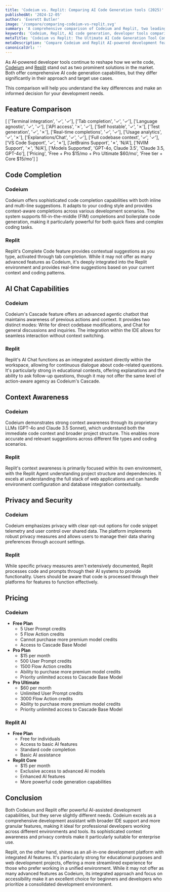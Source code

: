 ```yaml
---
title: 'Codeium vs. Replit: Comparing AI Code Generation tools (2025)'
publishedAt: '2024-12-05'
author: 'Everett Butler'
image: '/compare/comparing-codeium-vs-replit.svg'
summary: 'A comprehensive comparison of Codeium and Replit, two leading AI-powered development tools, analyzing their features, pricing, and capabilities to help developers make an informed choice.'
keywords: 'Codeium, Replit, AI code generation, developer tools comparison, code completion, AI programming assistant, IDE integration, development platforms'
metaTitle: 'Codeium vs Replit: The Ultimate AI Code Generation Tool Comparison (2025)'
metaDescription: 'Compare Codeium and Replit AI-powered development features, pricing, and capabilities. Learn which tool best suits your coding needs with our detailed analysis.'
canonicalUrl: ''
---
```


As AI-powered developer tools continue to reshape how we write code, [Codeium](https://codeium.com/) and [Replit](https://replit.com/) stand out as two prominent solutions in the market. Both offer comprehensive AI code generation capabilities, but they differ significantly in their approach and target use cases. 

This comparison will help you understand the key differences and make an informed decision for your development needs.

## Feature Comparison

   [ 
      ['Terminal integration', '✓', '✓'],
      ['Tab completion', '✓', '✓'],
      ['Language agnostic', '✓', '✓'],
      ['API access', '✗', '✓'],
      ['Self hostable', '✓', '✗'],
      ['Test generation', '✓', '✗'],
      ['Real-time completions', '✓', '✓'],
      ['Usage analytics', '✓', '✗'],
      ['Explanations/Chat', '✓', '✓'],
      ['Full codebase context', '✓', '✓'],
      ['VS Code Support', '✓', '✗'],
      ['JetBrains Support', '✗', 'N/A'],
      ['NVIM Support', '✗', 'N/A'],
      ['Models Supported', 'GPT-4o, Claude 3.5', 'Claude 3.5, GPT-4o'],
      ['Pricing', 'Free + Pro $15/mo + Pro Ultimate $60/mo', 'Free tier + Core $15/mo']
   ]

## Code Completion

### Codeium
Codeium offers sophisticated code completion capabilities with both inline and multi-line suggestions. It adapts to your coding style and provides context-aware completions across various development scenarios. The system supports fill-in-the-middle (FIM) completions and boilerplate code generation, making it particularly powerful for both quick fixes and complex coding tasks.

### Replit
Replit's Complete Code feature provides contextual suggestions as you type, activated through tab completion. While it may not offer as many advanced features as Codeium, it's deeply integrated into the Replit environment and provides real-time suggestions based on your current context and coding patterns.

## AI Chat Capabilities

### Codeium
Codeium's Cascade feature offers an advanced agentic chatbot that maintains awareness of previous actions and context. It provides two distinct modes: Write for direct codebase modifications, and Chat for general discussions and inquiries. The integration within the IDE allows for seamless interaction without context switching.

### Replit
Replit's AI Chat functions as an integrated assistant directly within the workspace, allowing for continuous dialogue about code-related questions. It's particularly strong in educational contexts, offering explanations and the ability to ask follow-up questions, though it may not offer the same level of action-aware agency as Codeium's Cascade.

## Context Awareness

### Codeium
Codeium demonstrates strong context awareness through its proprietary LLMs (GPT-4o and Claude 3.5 Sonnet), which understand both the immediate code context and broader project structure. This enables more accurate and relevant suggestions across different file types and coding scenarios.

### Replit
Replit's context awareness is primarily focused within its own environment, with the Replit Agent understanding project structure and dependencies. It excels at understanding the full stack of web applications and can handle environment configuration and database integration contextually.

## Privacy and Security

### Codeium
Codeium emphasizes privacy with clear opt-out options for code snippet telemetry and user control over shared data. The platform implements robust privacy measures and allows users to manage their data sharing preferences through account settings.

### Replit
While specific privacy measures aren't extensively documented, Replit processes code and prompts through their AI systems to provide functionality. Users should be aware that code is processed through their platforms for features to function effectively.

## Pricing

### Codeium
- **Free Plan**
  - 5 User Prompt credits
  - 5 Flow Action credits
  - Cannot purchase more premium model credits
  - Access to Cascade Base Model
- **Pro Plan**
  - $15 per month
  - 500 User Prompt credits
  - 1500 Flow Action credits
  - Ability to purchase more premium model credits
  - Priority unlimited access to Cascade Base Model
- **Pro Ultimate**
  - $60 per month
  - Unlimited User Prompt credits
  - 3000 Flow Action credits
  - Ability to purchase more premium model credits
  - Priority unlimited access to Cascade Base Model

### Replit AI
- **Free Plan**
  - Free for individuals
  - Access to basic AI features
  - Standard code completion
  - Basic AI assistance
- **Replit Core**
  - $15 per month
  - Exclusive access to advanced AI models
  - Enhanced AI features
  - More powerful code generation capabilities

## Conclusion

Both Codeium and Replit offer powerful AI-assisted development capabilities, but they serve slightly different needs. Codeium excels as a comprehensive development assistant with broader IDE support and more granular features, making it ideal for professional developers working across different environments and tools. Its sophisticated context awareness and privacy controls make it particularly suitable for enterprise use.

Replit, on the other hand, shines as an all-in-one development platform with integrated AI features. It's particularly strong for educational purposes and web development projects, offering a more streamlined experience for those who prefer working in a unified environment. While it may not offer as many advanced features as Codeium, its integrated approach and focus on accessibility make it an excellent choice for beginners and developers who prioritize a consolidated development environment.
